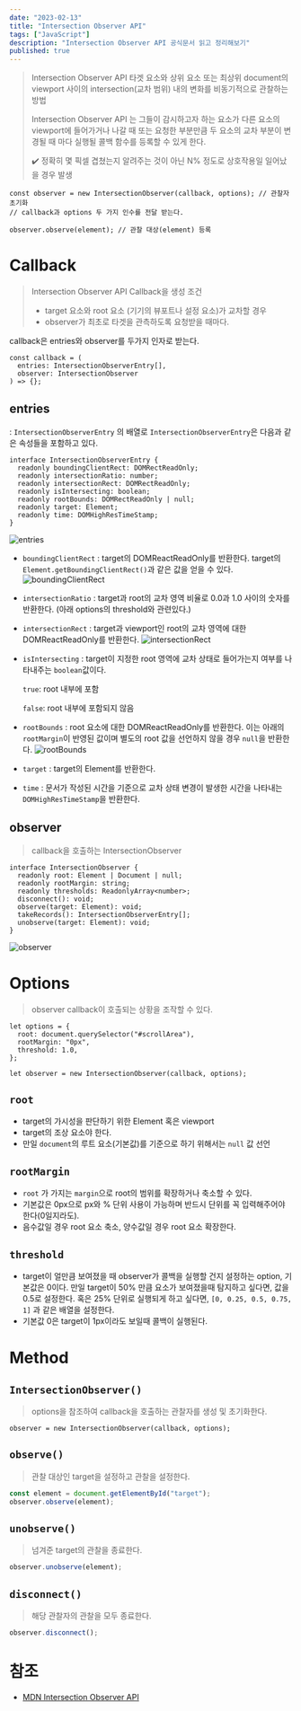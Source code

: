 ```yaml
---
date: "2023-02-13"
title: "Intersection Observer API"
tags: ["JavaScript"]
description: "Intersection Observer API 공식문서 읽고 정리해보기"
published: true
---
```


> Intersection Observer API
> 타겟 요소와 상위 요소 또는 최상위 document의 viewport 사이의 intersection(교차 범위) 내의 변화를 비동기적으로 관찰하는 방법
>
> Intersection Observer API 는 그들이 감시하고자 하는 요소가 다른 요소의 viewport에 들어가거나 나갈 때 또는 요청한 부분만큼 두 요소의 교차 부분이 변경될 때 마다 실행될 콜백 함수를 등록할 수 있게 한다.
>
> ✔️ 정확히 몇 픽셀 겹쳤는지 알려주는 것이 아닌 N% 정도로 상호작용일 일어났을 경우 발생

```tsx
const observer = new IntersectionObserver(callback, options); // 관찰자 초기화
// callback과 options 두 가지 인수를 전달 받는다.

observer.observe(element); // 관찰 대상(element) 등록
```

# Callback

> Intersection Observer API Callback을 생성 조건
>
> - target 요소와 root 요소 (기기의 뷰포트나 설정 요소)가 교차할 경우
> - observer가 최초로 타겟을 관측하도록 요청받을 때마다.

callback은 entries와 observer를 두가지 인자로 받는다.

```tsx
const callback = (
  entries: IntersectionObserverEntry[],
  observer: IntersectionObserver
) => {};
```

## entries

: `IntersectionObserverEntry` 의 배열로 `IntersectionObserverEntry`은 다음과 같은 속성들을 포함하고 있다.

```tsx
interface IntersectionObserverEntry {
  readonly boundingClientRect: DOMRectReadOnly;
  readonly intersectionRatio: number;
  readonly intersectionRect: DOMRectReadOnly;
  readonly isIntersecting: boolean;
  readonly rootBounds: DOMRectReadOnly | null;
  readonly target: Element;
  readonly time: DOMHighResTimeStamp;
}
```

![entries](/static/images/blog/intersection-observer-API-01.png)

- `boundingClientRect` : target의 DOMReactReadOnly를 반환한다. target의 `Element.getBoundingClientRect()`과 같은 값을 얻을 수 있다.
  ![boundingClientRect](/static/images/blog/intersection-observer-API-02.png)
- `intersectionRatio` : target과 root의 교차 영역 비율로 0.0과 1.0 사이의 숫자를 반환한다. (아래 options의 threshold와 관련있다.)

- `intersectionRect` : target과 viewport인 root의 교차 영역에 대한 DOMReactReadOnly를 반환한다.
  ![intersectionRect](/static/images/blog/intersection-observer-API-03.png)
- `isIntersecting` : target이 지정한 root 영역에 교차 상태로 들어가는지 여부를 나타내주는 `boolean`값이다.

  `true`: root 내부에 포함

  `false`: root 내부에 포함되지 않음

- `rootBounds` : root 요소에 대한 DOMReactReadOnly를 반환한다. 이는 아래의 `rootMargin`이 반영된 값이며 별도의 root 값을 선언하지 않을 경우 `null`을 반환한다.
  ![rootBounds](/static/images/blog/intersection-observer-API-04.png)
- `target` : target의 Element를 반환한다.

- `time` : 문서가 작성된 시간을 기준으로 교차 상태 변경이 발생한 시간을 나타내는 `DOMHighResTimeStamp`을 반환한다.

## observer

> callback을 호출하는 IntersectionObserver

```tsx
interface IntersectionObserver {
  readonly root: Element | Document | null;
  readonly rootMargin: string;
  readonly thresholds: ReadonlyArray<number>;
  disconnect(): void;
  observe(target: Element): void;
  takeRecords(): IntersectionObserverEntry[];
  unobserve(target: Element): void;
}
```

![observer](/static/images/blog/intersection-observer-API-05.png)

# Options

> observer callback이 호출되는 상황을 조작할 수 있다.

```tsx
let options = {
  root: document.querySelector("#scrollArea"),
  rootMargin: "0px",
  threshold: 1.0,
};

let observer = new IntersectionObserver(callback, options);
```

## `root`

- target의 가시성을 판단하기 위한 Element 혹은 viewport
- target의 조상 요소야 한다.
- 만일 `document`의 루트 요소(기본값)를 기준으로 하기 위해서는 `null` 값 선언

## `rootMargin`

- `root` 가 가지는 `margin`으로 root의 범위를 확장하거나 축소할 수 있다.
- 기본값은 0px으로 px와 % 단위 사용이 가능하며 반드시 단위를 꼭 입력해주어야 한다(0일지라도).
- 음수값일 경우 root 요소 축소, 양수값일 경우 root 요소 확장한다.

## `threshold`

- target이 얼만큼 보여졌을 때 observer가 콜백을 실행할 건지 설정하는 option, 기본값은 0이다.
  만일 target이 50% 만큼 요소가 보여졌을때 탐지하고 싶다면, 값을 0.5로 설정한다. 혹은 25% 단위로 실행되게 하고 싶다면, `[0, 0.25, 0.5, 0.75, 1]` 과 같은 배열을 설정한다.
- 기본값 0은 target이 1px이라도 보일때 콜백이 실행된다.

# Method

## `IntersectionObserver()`

> options을 참조하여 callback을 호출하는 관찰자를 생성 및 초기화한다.

```tsx
observer = new IntersectionObserver(callback, options);
```

## `observe()`

> 관찰 대상인 target을 설정하고 관찰을 설정한다.

```jsx
const element = document.getElementById("target");
observer.observe(element);
```

## `unobserve()`

> 넘겨준 target의 관찰을 종료한다.

```jsx
observer.unobserve(element);
```

## `disconnect()`

> 해당 관찰자의 관찰을 모두 종료한다.

```jsx
observer.disconnect();
```

# 참조

- [MDN Intersection Observer API](https://developer.mozilla.org/ko/docs/Web/API/Intersection_Observer_API)
